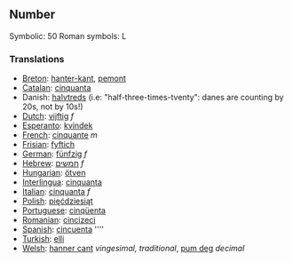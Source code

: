 ==Number==

Symbolic: 50
Roman symbols: L

===Translations===

*[[Breton]]: [[hanter-kant]], [[pemont]]
*[[Catalan]]: [[cinquanta]]
*Danish: [[halvtreds]] (i.e: "half-three-times-tventy": danes are counting by 20s, not by 10s!)
*[[Dutch]]: [[vijftig]] ''f''
*[[Esperanto]]: [[kvindek]]
*[[French]]: [[cinquante]] ''m''
*[[Frisian]]: [[fyftich]]
*[[German]]: [[fünfzig]] ''f''
*[[Hebrew]]: [[חמשים]] ''f''
*[[Hungarian]]: [[ötven]]
*[[Interlingua]]: [[cinquanta]]
*[[Italian]]: [[cinquanta]] ''f''
*[[Polish]]: [[pięćdziesiąt]]
*[[Portuguese]]: [[cinqüenta]]
*[[Romanian]]: [[cincizeci]]
*[[Spanish]]: [[cincuenta]] ''''
*[[Turkish]]: [[elli]]
*[[Welsh]]: [[hanner cant]] ''vingesimal, traditional'', [[pum deg]] ''decimal''